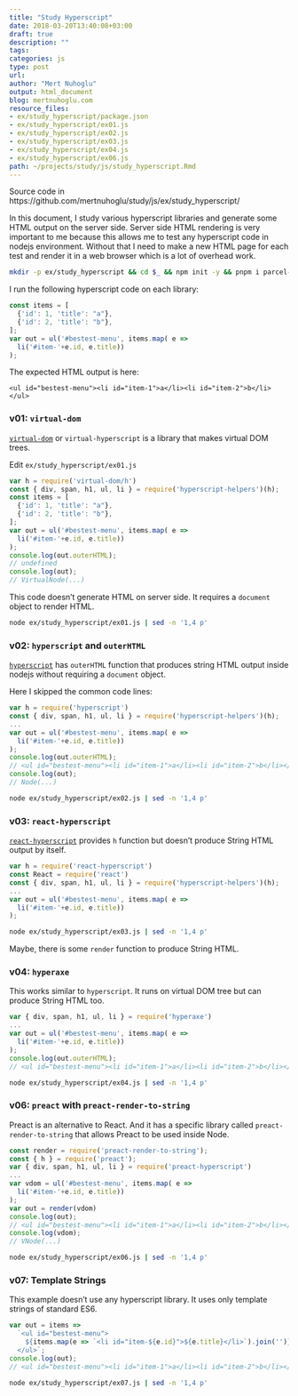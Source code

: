 ```yaml
---
title: "Study Hyperscript"
date: 2018-03-20T13:40:08+03:00 
draft: true
description: ""
tags: 
categories: js
type: post
url:
author: "Mert Nuhoglu"
output: html_document
blog: mertnuhoglu.com
resource_files:
- ex/study_hyperscript/package.json
- ex/study_hyperscript/ex01.js
- ex/study_hyperscript/ex02.js
- ex/study_hyperscript/ex03.js
- ex/study_hyperscript/ex04.js
- ex/study_hyperscript/ex06.js
path: ~/projects/study/js/study_hyperscript.Rmd
---
```


<style>
  .main-container {
    max-width: 1600px !important;
  }
</style>

Source code in https://github.com/mertnuhoglu/study/js/ex/study_hyperscript/

In this document, I study various hyperscript libraries and generate some HTML output on the server side. Server side HTML rendering is very important to me because this allows me to test any hyperscript code in nodejs environment. Without that I need to make a new HTML page for each test and render it in a web browser which is a lot of overhead work.

``` bash
mkdir -p ex/study_hyperscript && cd $_ && npm init -y && pnpm i parcel-bundler hyperscript-helpers virtual-dom hyperscript react-hyperscript react hyperaxe preact preact-render-to-string preact-hyperscript
``` 

I run the following hyperscript code on each library:

``` js
const items = [
  {'id': 1, 'title': "a"},
  {'id': 2, 'title': "b"},
];
var out = ul('#bestest-menu', items.map( e =>
  li('#item-'+e.id, e.title))
);
``` 

The expected HTML output is here:

    <ul id="bestest-menu"><li id="item-1">a</li><li id="item-2">b</li></ul>

### v01: `virtual-dom` 

[`virtual-dom`](https://github.com/Matt-Esch/virtual-dom/tree/master/virtual-hyperscript) or `virtual-hyperscript` is a library that makes virtual DOM trees.

Edit `ex/study_hyperscript/ex01.js`

``` js
var h = require('virtual-dom/h')
const { div, span, h1, ul, li } = require('hyperscript-helpers')(h); 
const items = [
  {'id': 1, 'title': "a"},
  {'id': 2, 'title': "b"},
];
var out = ul('#bestest-menu', items.map( e =>
  li('#item-'+e.id, e.title))
);
console.log(out.outerHTML);
// undefined
console.log(out);
// VirtualNode(...)
``` 

This code doesn't generate HTML on server side. It requires a `document` object to render HTML.

``` bash
node ex/study_hyperscript/ex01.js | sed -n '1,4 p'
``` 

### v02: `hyperscript` and `outerHTML`

[`hyperscript`](https://github.com/hyperhype/hyperscript) has `outerHTML` function that produces string HTML output inside nodejs without requiring a `document` object.

Here I skipped the common code lines:

``` js
var h = require('hyperscript')
const { div, span, h1, ul, li } = require('hyperscript-helpers')(h); 
...
var out = ul('#bestest-menu', items.map( e =>
  li('#item-'+e.id, e.title))
);
console.log(out.outerHTML);
// <ul id="bestest-menu"><li id="item-1">a</li><li id="item-2">b</li></ul>
console.log(out);
// Node(...)
``` 

``` bash
node ex/study_hyperscript/ex02.js | sed -n '1,4 p'
``` 

### v03: `react-hyperscript`

[`react-hyperscript`](https://github.com/mlmorg/react-hyperscript) provides `h` function but doesn't produce String HTML output by itself.

``` js
var h = require('react-hyperscript')
const React = require('react')
const { div, span, h1, ul, li } = require('hyperscript-helpers')(h); 
...
var out = ul('#bestest-menu', items.map( e =>
  li('#item-'+e.id, e.title))
);
``` 

``` bash
node ex/study_hyperscript/ex03.js | sed -n '1,4 p'
``` 

Maybe, there is some `render` function to produce String HTML.

### v04: `hyperaxe`

This works similar to `hyperscript`. It runs on virtual DOM tree but can produce String HTML too.

``` js
var { div, span, h1, ul, li } = require('hyperaxe')
...
var out = ul('#bestest-menu', items.map( e =>
  li('#item-'+e.id, e.title))
);
console.log(out.outerHTML);
// <ul id="bestest-menu"><li id="item-1">a</li><li id="item-2">b</li></ul>
``` 

``` bash
node ex/study_hyperscript/ex04.js | sed -n '1,4 p'
``` 

### v06: `preact` with `preact-render-to-string`

Preact is an alternative to React. And it has a specific library called `preact-render-to-string` that allows Preact to be used inside Node.

``` js
const render = require('preact-render-to-string');
const { h } = require('preact');
var { div, span, h1, ul, li } = require('preact-hyperscript')
...
var vdom = ul('#bestest-menu', items.map( e =>
  li('#item-'+e.id, e.title))
);
var out = render(vdom)
console.log(out);
// <ul id="bestest-menu"><li id="item-1">a</li><li id="item-2">b</li></ul>
console.log(vdom);
// VNode(...)
``` 

``` bash
node ex/study_hyperscript/ex06.js | sed -n '1,4 p'
``` 

### v07: Template Strings 

This example doesn't use any hyperscript library. It uses only template strings of standard ES6.

``` js
var out = items =>
  `<ul id="bestest-menu">
    ${items.map(e => `<li id="item-${e.id}">${e.title}</li>`).join('')}
  </ul>`;
console.log(out);
// <ul id="bestest-menu"><li id="item-1">a</li><li id="item-2">b</li></ul>
``` 

``` bash
node ex/study_hyperscript/ex07.js | sed -n '1,4 p'
``` 

